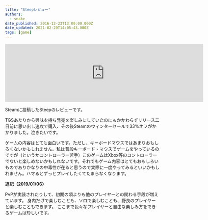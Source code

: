 ```yaml
---
title: "Steepレビュー"
authors:
  - snake
date_published: 2016-12-23T13:00:00.000Z
date_updated: 2021-02-20T14:05:43.000Z
tags: [game]
---
```


<iframe src="https://store.steampowered.com/widget/460920/142186/" frameborder="0" width="646" height="190"></iframe>

Steamに投稿したSteepのレビューです。

TGSあたりから興味を持ち発売を楽しみにしていたのにもかかわらずリリース二日前に思い出し速攻で購入、その後Steamのウィンターセールで33%オフがかかりました。泣きたいです。

ゲームの内容はとても面白いです。ただし、キーボードマウスではあまりおもしろくないかもしれません。私は普段キーボード・マウスでゲームをやっているのですが（というかコントローラー苦手）このゲームはXbox等のコントローラーでないと楽しめないかもしれないです。それでもゲーム内容はとてもおもしろいものでありかなりの中毒性が在ると思うので実際に一度やってみるといいかもしれません。ハマるとずっとプレイしたくてたまらなくなります。

**追記（2019/01/06）**

PvPが実装されたりして、初期の頃よりも他のプレイヤーとの関わる手段が増えています。
身内だけで楽しむことも、ソロで楽しむことも、野良のプレイヤーと楽しむこともできます。
ここまで色々なプレイヤーと自由な楽しみ方をできるゲームは珍しいです。
